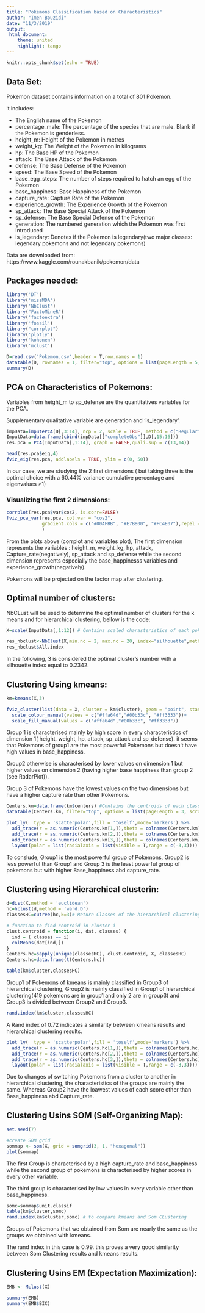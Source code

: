 ```yaml
---
title: "Pokemons Classification based on Characteristics"
author: "Imen Bouzidi"
date: "11/3/2019"
output:
 html_document:
    theme: united
    highlight: tango
---
```


```r
knitr::opts_chunk$set(echo = TRUE)

```

## Data Set:

Pokemon dataset contains information on a total of 801 Pokemon.

it includes:

* The English name of the Pokemon
* percentage_male: The percentage of the species that are male. Blank if the Pokemon is genderless.
* height_m: Height of the Pokemon in metres
* weight_kg: The Weight of the Pokemon in kilograms
* hp: The Base HP of the Pokemon
* attack: The Base Attack of the Pokemon
* defense: The Base Defense of the Pokemon
* speed: The Base Speed of the Pokemon
* base_egg_steps: The number of steps required to hatch an egg of the Pokemon
* base_happiness: Base Happiness of the Pokemon
* capture_rate: Capture Rate of the Pokemon
* experience_growth: The Experience Growth of the Pokemon
* sp_attack: The Base Special Attack of the Pokemon
* sp_defense: The Base Special Defense of the Pokemon
* generation: The numbered generation which the Pokemon was first introduced
* is_legendary: Denotes if the Pokemon is legendary(two major classes: legendary pokemons and not legendary pokemons)



Data are downloaded from: https://www.kaggle.com/rounakbanik/pokemon/data

## Packages needed:
```r

library('DT')
library('missMDA')
library('NbClust')
library("FactoMineR")
library('factoextra')
library('fossil')
library("corrplot")
library('plotly')
library('kohonen')
library('mclust')

```




```r
D=read.csv('Pokemon.csv',header = T,row.names = 1)
datatable(D, rownames = 1, filter="top", options = list(pageLength = 5, scrollX=T) )
summary(D)

```
## PCA on Characteristics of Pokemons:

Variables from height_m to sp_defense are the quantitatives variables for the PCA.

Supplementary qualitative variable are generation and 'is_legendary'. 
```r
impData=imputePCA(D[,3:14], ncp = 2, scale = TRUE, method = c("Regularized","EM")) # Impute missing data
ImputData=data.frame(cbind(impData[["completeObs"]],D[,15:16]))
res.pca = PCA(ImputData[,1:14], graph = FALSE,quali.sup = c(13,14))

head(res.pca$eig,4)
fviz_eig(res.pca, addlabels = TRUE, ylim = c(0, 50))


```

In our case, we are studying the 2 first dimensions ( but taking three is the optimal choice with a 60.44% variance cumulative percentage and eigenvalues >1)

### Visualizing the first 2 dimensions:


```r
corrplot(res.pca$var$cos2, is.corr=FALSE)
fviz_pca_var(res.pca, col.var = "cos2",
             gradient.cols = c("#00AFBB", "#E7B800", "#FC4E07"),repel = T
             )


```

From the plots above (corrplot and variables plot), The first dimension represents the variables : height_m, weight_kg, hp, attack, Capture_rate(negatively), sp_attack and sp_defense while the second dimension represents especially the base_happinesss variables and experience_growth(negatively).


Pokemons will be projected on the factor map after clustering.

## Optimal number of clusters:
NbCLust will be used to determine the optimal number of clusters for the k means and for hierarchical clustering, bellow is the code:

```r

X=scale(ImputData[,1:12]) # Contains scaled charasteristics of each pokemon

res_nbclust<-NbClust(X,min.nc = 2, max.nc = 20, index="silhouette",method = "kmeans")
res_nbclust$All.index

```
 In the following, 3 is considered the optimal cluster's number with a silhouette index equal to 0.2342.

## Clustering Using kmeans:

```r

km=kmeans(X,3)

fviz_cluster(list(data = X, cluster = km$cluster), geom = "point", stand = FALSE )+
  scale_colour_manual(values = c("#ffa64d","#00b33c", "#ff3333"))+
  scale_fill_manual(values = c("#ffa64d","#00b33c", "#ff3333")) 

```

Group 1 is characterised mainly by high score in every characteristics of dimension 1( height, weight, hp, attack, sp_attack and sp_defense). it seems that Pokemons of group1 are the most powerful Pokemons but doesn't have high values in base_happiness. 

Group2 otherwise is characterised by lower values on dimension 1 but higher values on dimension 2 (having higher base happiness than group 2 (see RadarPlot)).

Group 3 of Pokemons have the lowest values on the two dimensions but have a higher capture rate than other Pokemons.




```r

Centers.km=data.frame(km$centers) #Contains the centroids of each class
datatable(Centers.km, filter="top", options = list(pageLength = 3, scrollX=T) )

plot_ly(  type = 'scatterpolar',fill = 'toself',mode='markers') %>%
  add_trace(r = as.numeric(Centers.km[1,]),theta = colnames(Centers.km),name = 'Group 1')%>%
  add_trace(r = as.numeric(Centers.km[2,]),theta = colnames(Centers.km),name = 'Group 2')%>%
  add_trace(r = as.numeric(Centers.km[3,]),theta = colnames(Centers.km),name = 'Group 3')%>%
  layout(polar = list(radialaxis = list(visible = T,range = c(-3,3))))


```



To conslude, Group1 is the most powerful group of Pokemons, Group2 is less powerful than Group1 and Group 3 is the least powerful group of pokemons but with higher Base_happiness abd capture_rate.

## Clustering using Hierarchical clusterin: 

```r
d=dist(X,method = 'euclidean') 
hc=hclust(d,method = 'ward.D') 
classesHC=cutree(hc,k=3)# Return Classes of the hierarchical clustering

# function to find centroid in cluster i
clust.centroid = function(i, dat, classes) {
  ind = ( classes == i)
  colMeans(dat[ind,])
}
Centers.hc=sapply(unique(classesHC), clust.centroid, X, classesHC)
Centers.hc=data.frame(t(Centers.hc))

table(km$cluster,classesHC)

```
Group1 of Pokemons of kmeans is mainly classified in Group3 of hierarchical clustering, Group2 is mainly classified in Group1 of hierarchical clustering(419 pokemons are in group1 and only 2 are in group3) and Group3 is divided between Group2 and Group3.

```r
rand.index(km$cluster,classesHC)
```
A Rand index of 0.72 indicates a similarity between kmeans results and hierarchical clustering results.

```r


plot_ly(  type = 'scatterpolar',fill = 'toself',mode='markers') %>%
  add_trace(r = as.numeric(Centers.hc[1,]),theta = colnames(Centers.hc),name = 'Group 1')%>%
  add_trace(r = as.numeric(Centers.hc[2,]),theta = colnames(Centers.hc),name = 'Group 2')%>%
  add_trace(r = as.numeric(Centers.hc[3,]),theta = colnames(Centers.hc),name = 'Group 3')%>%
  layout(polar = list(radialaxis = list(visible = T,range = c(-3,3))))

```


Due to changes of switching Pokemons from a cluster to another in hierarchical clustering, the characteristics of the groups are mainly the same. Whereas Group2 have the loawest values of each score other than Base_happiness abd Capture_rate.

## Clustering Usins SOM (Self-Organizing Map):

```r

set.seed(7)

#create SOM grid
sommap <- som(X, grid = somgrid(3, 1, "hexagonal"))
plot(sommap)


```

The first Group is characterised by a high capture_rate and base_happiness while the second group of pokemons is characterised by higher scores in every other variable.

The third group is characterised by low values in every variable other than base_happiness.


```r

somc=sommap$unit.classif
table(km$cluster,somc)
rand.index(km$cluster,somc) # to compare kmeans and Som CLustering

```
Groups of Pokemons that we obtained from Som are nearly the same as the groups we obtained with kmeans. 

The rand index in this case is 0.99. 
this proves a very good similarity between Som Clustering results and kmeans results.



## Clustering Usins EM (Expectation Maximization):

```r
EMB <- Mclust(X)

summary(EMB)
summary(EMB$BIC)


```





